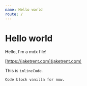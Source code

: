```yaml
---
name: Hello world
route: /
---
```


# Hello world

Hello, I'm a mdx file!

[https://jaketrent.com](jaketrent.com)

This is `inlineCode`.

```
Code block vanilla for now.
```
